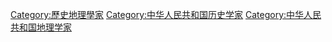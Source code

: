 [[Category:歷史地理學家|Category:歷史地理學家]]
[[Category:中华人民共和国历史学家|Category:中华人民共和国历史学家]]
[[Category:中华人民共和国地理学家|Category:中华人民共和国地理学家]]
